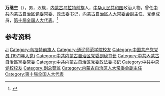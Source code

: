 '''万继生'''（{{bd|1942年|3月|}}），男，汉族，[[内蒙古|内蒙古]][[乌拉特前旗|乌拉特前旗]]人，[[中华人民共和国|中华人民共和国]]政治人物，曾任[[中共内蒙古自治区党委|中共内蒙古自治区党委]]常委、政法委书记，[[内蒙古自治区人大常委会|内蒙古自治区人大常委会]]副主任、党组成员，[[第十届全国人大代表|第十届全国人大代表]]。<ref>{{Cite web|title=万继生同志简介|url=http://www.nmg.xinhuanet.com/lanmudh/rsrm/yendao/wanjishen.htm|accessdate=2020-07-12|work=新华网内蒙古频道|archiveurl=https://web.archive.org/web/20200712070437/http://www.nmg.xinhuanet.com/lanmudh/rsrm/yendao/wanjishen.htm|archivedate=2020-07-12|dead-url=no}}</ref>

== 参考资料 ==
{{reflist}}

{{中国人物小作品}}

{{Authority control}}
{{DEFAULTSORT:Wan万}}
[[Category:万姓|Ji]]
[[Category:乌拉特前旗人|Category:乌拉特前旗人]]
[[Category:通辽师范学院校友|Category:通辽师范学院校友]]
[[Category:中国共产党党员_(1971年入党)|Category:中国共产党党员 (1971年入党)]]
[[Category:中共内蒙古自治区党委副秘书长|Category:中共内蒙古自治区党委副秘书长]]
[[Category:中共內蒙古自治區黨委常委|Category:中共內蒙古自治區黨委常委]]
[[Category:中共内蒙古自治区党委政法委书记|Category:中共内蒙古自治区党委政法委书记]]
[[Category:中共中央党校校友|Category:中共中央党校校友]]
[[Category:副总警监|Category:副总警监]]
[[Category:内蒙古自治区人大常委会副主任|Category:内蒙古自治区人大常委会副主任]]
[[Category:第十届全国人大代表|Category:第十届全国人大代表]]